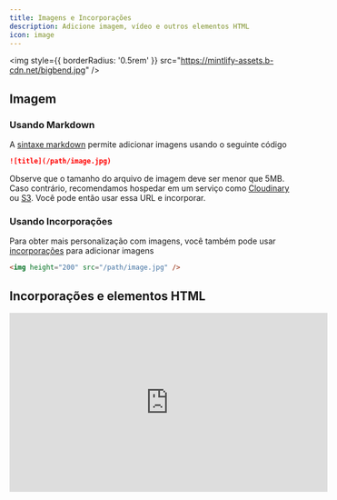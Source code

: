 ```yaml
---
title: Imagens e Incorporações
description: Adicione imagem, vídeo e outros elementos HTML
icon: image
---
```


<img style={{ borderRadius: '0.5rem' }} src="https://mintlify-assets.b-cdn.net/bigbend.jpg" />

## Imagem

### Usando Markdown

A [sintaxe markdown](https://www.markdownguide.org/basic-syntax/#images) permite adicionar imagens usando o seguinte código

```md
![title](/path/image.jpg)
```

Observe que o tamanho do arquivo de imagem deve ser menor que 5MB. Caso contrário, recomendamos hospedar em um serviço como [Cloudinary](https://cloudinary.com/) ou [S3](https://aws.amazon.com/s3/). Você pode então usar essa URL e incorporar.

### Usando Incorporações

Para obter mais personalização com imagens, você também pode usar [incorporações](/writing-content/embed) para adicionar imagens

```html
<img height="200" src="/path/image.jpg" />
```

## Incorporações e elementos HTML

<iframe width="560" height="315" src="https://www.youtube.com/embed/4KzFe50RQkQ" title="YouTube video player" frameBorder="0" allow="accelerometer; autoplay; clipboard-write; encrypted-media; gyroscope; picture-in-picture" allowFullScreen style={{ width: '100%', borderRadius: '0.5rem' }} />

<br />

<Tip>
  Mintlify suporta [tags HTML em Markdown](https://www.markdownguide.org/basic-syntax/#html). Isso é útil se você preferir tags HTML à sintaxe Markdown, e permite criar documentação com flexibilidade infinita.
</Tip>

### iFrames

Carrega outra página HTML dentro do documento. Mais comumente usado para incorporar vídeos.

```html
<iframe src="https://www.youtube.com/embed/4KzFe50RQkQ"> </iframe>
```
